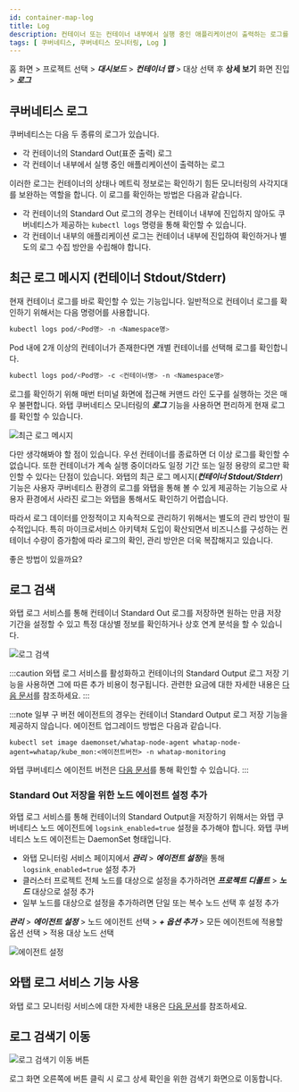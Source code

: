 ```yaml
---
id: container-map-log
title: Log
description: 컨테이너 또는 컨테이너 내부에서 실행 중인 애플리케이션이 출력하는 로그를 바로 확인할 수 있습니다.
tags: [ 쿠버네티스, 쿠버네티스 모니터링, Log ]
---
```


홈 화면 > 프로젝트 선택 > ***대시보드*** > ***컨테이너 맵*** > 대상 선택 후 **상세 보기** 화면 진입 > ***로그***

## 쿠버네티스 로그

쿠버네티스는 다음 두 종류의 로그가 있습니다.

* 각 컨테이너의 Standard Out(표준 출력) 로그
* 각 컨테이너 내부에서 실행 중인 애플리케이션이 출력하는 로그

이러한 로그는 컨테이너의 상태나 메트릭 정보로는 확인하기 힘든 모니터링의 사각지대를 보완하는 역할을 합니다. 이 로그를 확인하는 방법은 다음과 같습니다.

* 각 컨테이너의 Standard Out 로그의 경우는 컨테이너 내부에 진입하지 않아도 쿠버네티스가 제공하는 `kubectl logs` 명령을 통해 확인할 수 있습니다.
* 각 컨테이너 내부의 애플리케이션 로그는 컨테이너 내부에 진입하여 확인하거나 별도의 로그 수집 방안을 수립해야 합니다.

## 최근 로그 메시지 (컨테이너 Stdout/Stderr)

현재 컨테이너 로그를 바로 확인할 수 있는 기능입니다. 일반적으로 컨테이너 로그를 확인하기 위해서는 다음 명령어를 사용합니다.

```bash
kubectl logs pod/<Pod명> -n <Namespace명>
```

Pod 내에 2개 이상의 컨테이너가 존재한다면 개별 컨테이너를 선택해 로그를 확인합니다.

```bash
kubectl logs pod/<Pod명> -c <컨테이너명> -n <Namespace명>
```

로그를 확인하기 위해 매번 터미널 화면에 접근해 커맨드 라인 도구를 실행하는 것은 매우 불편합니다. 와탭 쿠버네티스 모니터링의 ***로그*** 기능을 사용하면 편리하게 현재 로그를 확인할 수 있습니다. 

![최근 로그 메시지](/img/kubernetes-container-stdout.png)

다만 생각해봐야 할 점이 있습니다. 우선 컨테이너를 종료하면 더 이상 로그를 확인할 수 없습니다. 또한 컨테이너가 계속 실행 중이더라도 일정 기간 또는 일정 용량의 로그만 확인할 수 있다는 단점이 있습니다. 와탭의 최근 로그 메시지(***컨테이너 Stdout/Stderr***) 기능은 사용자 쿠버네티스 환경의 로그를 와탭을 통해 볼 수 있게 제공하는 기능으로 사용자 환경에서 사라진 로그는 와탭을 통해서도 확인하기 어렵습니다. 

따라서 로그 데이터를 안정적이고 지속적으로 관리하기 위해서는 별도의 관리 방안이 필수적입니다. 특히 마이크로서비스 아키텍처 도입이 확산되면서 비즈니스를 구성하는 컨테이너 수량이 증가함에 따라 로그의 확인, 관리 방안은 더욱 복잡해지고 있습니다.

좋은 방법이 있을까요?

## 로그 검색

와탭 로그 서비스를 통해 컨테이너 Standard Out 로그를 저장하면 원하는 만큼 저장 기간을 설정할 수 있고 특정 대상별 정보를 확인하거나 상호 연계 분석을 할 수 있습니다.

![로그 검색](https://img.whatap.io/media/images/whatap_kubernetes_container_map_log_search.png)

:::caution
와탭 로그 서비스를 활성화하고 컨테이너의 Standard Output 로그 저장 기능을 사용하면 그에 따른 추가 비용이 청구됩니다. 관련한 요금에 대한 자세한 내용은 [다음 문서](https://www.whatap.io/ko/pricing/)를 참조하세요.
:::

:::note
일부 구 버전 에이전트의 경우는 컨테이너 Standard Output 로그 저장 기능을 제공하지 않습니다. 에이전트 업그레이드 방법은 다음과 같습니다.

```bahs title='에이전트 업데이트'
kubectl set image daemonset/whatap-node-agent whatap-node-agent=whatap/kube_mon:<에이전트버전> -n whatap-monitoring
```

와탭 쿠버네티스 에이전트 버전은 [다음 문서](https://hub.docker.com/r/whatap/kube_mon/tags)를 통해 확인할 수 있습니다.
:::

### Standard Out 저장을 위한 노드 에이전트 설정 추가 

와탭 로그 서비스를 통해 컨테이너의 Standard Output을 저장하기 위해서는 와탭 쿠버네티스 노드 에이전트에 `logsink_enabled=true` 설정을 추가해야 합니다. 와탭 쿠버네티스 노드 에이전트는 DaemonSet 형태입니다.

<!-- 개발자에게 관련 사항 문의 필요 -->

* 와탭 모니터링 서비스 페이지에서 ***관리*** > ***에이전트 설정***을 통해 `logsink_enabled=true` 설정 추가
* 클러스터 프로젝트 전체 노드를 대상으로 설정을 추가하려면 ***프로젝트 디폴트*** > ***노드*** 대상으로 설정 추가
* 일부 노드를 대상으로 설정을 추가하려면 단일 또는 복수 노드 선택 후 설정 추가

***관리*** > ***에이전트 설정*** > 노드 에이전트 선택 > ***+ 옵션 추가*** > 모든 에이전트에 적용할 옵션 선택 > 적용 대상 노드 선택 

![에이전트 설정](https://img.whatap.io/media/images/whatap_kubernetes_container_map_logsink_enabled.png)

## 와탭 로그 서비스 기능 사용

와탭 로그 모니터링 서비스에 대한 자세한 내용은 [다음 문서](../log/log-intro)를 참조하세요.

## 로그 검색기 이동

![로그 검색기 이동 버튼](https://img.whatap.io/media/images/whatap_kubernetes_container_map_log_button.png)

로그 화면 오른쪽에 버튼 클릭 시 로그 상세 확인을 위한 검색기 화면으로 이동합니다.